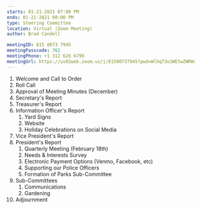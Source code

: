```yaml
---
starts: 01-21-2021 07:00 PM
ends: 01-21-2021 08:00 PM
type: Steering Committee
location: Virtual (Zoom Meeting)
author: Brad Candell

meetingID: 815 0073 7945
meetingPasscode: 762
meetingPhone: +1 312 626 6799
meetingUrl: https://us02web.zoom.us/j/81500737945?pwd=WlhqT3o1WEtwZWRWaUZTY21LeVV2UT09
---
```


1. Welcome and Call to Order
1. Roll Call
1. Approval of Meeting Minutes (December)
1. Secretary's Report
1. Treasurer's Report
1. Information Officer's Report
   1. Yard Signs
   1. Website
   1. Holiday Celebrations on Social Media
1. Vice President's Report
1. President's Report
   1. Quarterly Meeting (February 18th)
   1. Needs & Interests Survey
   1. Electronic Payment Options (Venmo, Facebook, etc)
   1. Supporting our Police Officers
   1. Formation of Parks Sub-Committee
1. Sub-Committees
   1. Communications
   1. Gardening
1. Adjournment
